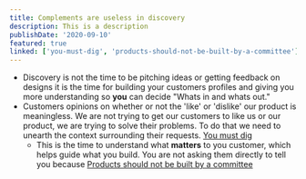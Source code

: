 ```yaml
---
title: Complements are useless in discovery
description: This is a description
publishDate: '2020-09-10'
featured: true
linked: ['you-must-dig', 'products-should-not-be-built-by-a-committee']
---
```


- Discovery is not the time to be pitching ideas or getting feedback on designs it is the time for building your customers profiles and giving you more understanding so **you** can decide "Whats in and whats out."
- Customers opinions on whether or not the 'like' or 'dislike' our product is meaningless. We are not trying to get our customers to like us or our product, we are trying to solve their problems. To do that we need to unearth the context surrounding their requests. [You must dig](you-must-dig)
  - This is the time to understand what **matters** to you customer, which helps guide what you build. You are not asking them directly to tell you because [Products should not be built by a committee](products-should-not-be-built-by-a-committee)
